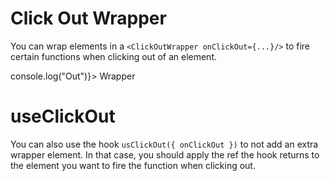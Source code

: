 

<Meta title="Utils/Click Out Wrapper" component={ClickOutWrapper} />

# Click Out Wrapper

You can wrap elements in a `<ClickOutWrapper onClickOut={...}/>` to fire certain functions when clicking out of an element.

<Canvas>
  <Story name="Wrapper">
    <Grid colNum={3}>
      <ClickOutWrapper onClickOut={() => console.log("Out")}>
        Wrapper
      </ClickOutWrapper>
    </Grid>
  </Story>
</Canvas>

# useClickOut

You can also use the hook `usClickOut({ onClickOut })` to not add an extra wrapper element. In that case, you should apply the ref the hook returns to the element you want to fire the function when clicking out.
